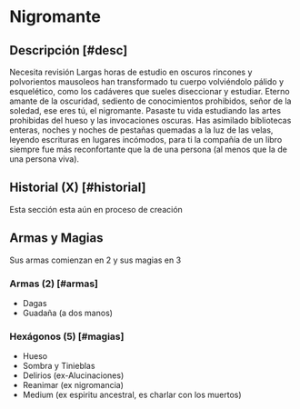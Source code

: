 
# Nigromante

<Bleed>
  <Screenshot src={necroImage} alt="placeholder" full />
</Bleed>

## Descripción [#desc]

<Callout type="warning" emoji="🔎">
  Necesita revisión
</Callout>
Largas horas de estudio en oscuros rincones y polvorientos mausoleos han transformado
tu cuerpo volviéndolo pálido y esquelético, como los cadáveres que sueles diseccionar
y estudiar. Eterno amante de la oscuridad, sediento de conocimientos prohibidos,
señor de la soledad, ese eres tú, el nigromante. Pasaste tu vida estudiando las artes
prohibidas del hueso y las invocaciones oscuras. Has asimilado bibliotecas enteras,
noches y noches de pestañas quemadas a la luz de las velas, leyendo escrituras en
lugares incómodos, para ti la compañía de un libro siempre fue más reconfortante
que la de una persona (al menos que la de una persona viva).

## Historial (X) [#historial]

<Callout type="error" emoji="⛔">
  Esta sección esta aún en proceso de creación
</Callout>

## Armas y Magias
Sus armas comienzan en 2 y sus magias en 3

### Armas (2) [#armas]

- Dagas
- Guadaña (a dos manos)

### Hexágonos (5) [#magias]

- Hueso
- Sombra y Tinieblas
- Delirios (ex-Alucinaciones)
- Reanimar (ex nigromancia)
- Medium (ex espiritu ancestral, es charlar con los muertos)
